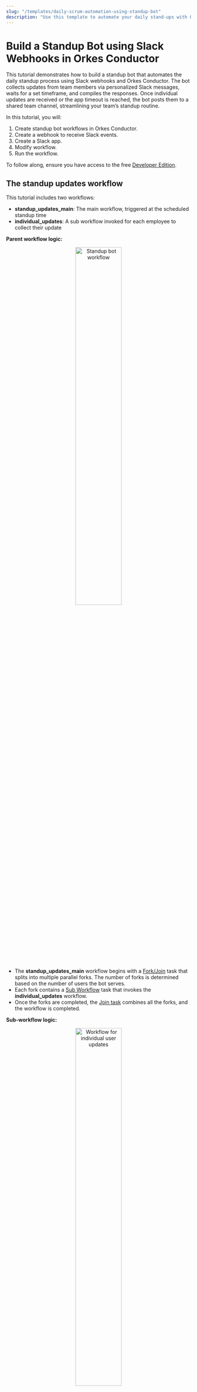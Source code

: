 ```yaml
---
slug: "/templates/daily-scrum-automation-using-standup-bot"
description: "Use this template to automate your daily stand-ups with Orkes Conductor."
---
```



# Build a Standup Bot using Slack Webhooks in Orkes Conductor

This tutorial demonstrates how to build a standup bot that automates the daily standup process using Slack webhooks and Orkes Conductor. The bot collects updates from team members via personalized Slack messages, waits for a set timeframe, and compiles the responses. Once individual updates are received or the app timeout is reached, the bot posts them to a shared team channel, streamlining your team’s standup routine.

In this tutorial, you will:
1. Create standup bot workflows in Orkes Conductor.
2. Create a webhook to receive Slack events.
3. Create a Slack app.
4. Modify workflow.
5. Run the workflow.

To follow along, ensure you have access to the free [Developer Edition](https://developer.orkescloud.com/).

## The standup updates workflow

This tutorial includes two workflows:
- **standup_updates_main**: The main workflow, triggered at the scheduled standup time
- **individual_updates**: A sub workflow invoked for each employee to collect their update

**Parent workflow logic:**

<p align="center"><img src="/content/img/standup-bot-main-workflow.png" alt="Standup bot workflow" width="50%" height="auto"></img></p>

- The **standup_updates_main** workflow begins with a [Fork/Join](https://orkes.io/content/reference-docs/operators/fork-join) task that splits into multiple parallel forks. The number of forks is determined based on the number of users the bot serves.
- Each fork contains a [Sub Workflow](https://orkes.io/content/docs/reference-docs/sub-workflow-task) task that invokes the **individual_updates** workflow.
- Once the forks are completed, the [Join task](https://orkes.io/content/reference-docs/operators/join) combines all the forks, and the workflow is completed.

**Sub-workflow  logic:**

<p align="center"><img src="/content/img/individual-updates-workflow.png" alt="Workflow for individual user updates" width="50%" height="auto"></img></p>

- The **individual_updates** workflow begins with an [HTTP task](https://orkes.io/content/reference-docs/system-tasks/http) that sends a welcome message to the user asking for their scrum updates.
- Next, a [Do While task](https://orkes.io/content/reference-docs/operators/do-while) captures the user inputs. The loop condition for the Do While task is checked using a [Wait for Webhook](https://orkes.io/content/reference-docs/system-tasks/wait-for-webhook) task that captures incoming events from Slack.
- It is followed by a series of [JSON JQ Transform](https://orkes.io/content/reference-docs/system-tasks/jq-transform) tasks that aggregate updates from the user, convert them into CSV format, and append the update with the user’s name.
- The final task is an HTTP task that posts the updates to a dedicated Slack channel.

## Step 1: Create the standup updates workflow

You’ll create two workflows:
- **standup_updates_main**: The parent workflow.
- **individual_updates**: The sub-workflow used to collect updates from each user.

### Create the standup_updates_main

**To create the workflow:**
1. Go to [**Definitions** > **Workflow**](https://developer.orkescloud.com/workflowDef) and select **+ Define workflow**.
2. In the **Code** tab, enter the following JSON:

```JSON
{
 "name": "standup_updates_main",
 "description": "standup_updates_main",
 "version": 1,
 "tasks": [
   {
     "name": "fork",
     "taskReferenceName": "fork",
     "inputParameters": {},
     "type": "FORK_JOIN",
     "forkTasks": [
       [
         {
           "name": "employee_2",
           "taskReferenceName": "employee_2",
           "inputParameters": {
             "user_name": "<EMPLOYEE-NAME>",
             "user_id": "<SLACK-ID>"
           },
           "type": "SUB_WORKFLOW",
           "subWorkflowParam": {
             "name": "individual_updates"
           }
         }
       ],
       [
         {
           "name": "employee_1",
           "taskReferenceName": "employee_1",
           "inputParameters": {
             "user_name": "<EMPLOYEE-NAME>",
             "user_id": "<SLACK-ID>"
           },
           "type": "SUB_WORKFLOW",
           "subWorkflowParam": {
             "name": "individual_updates"
           }
         }
       ]
     ]
   },
   {
     "name": "join",
     "taskReferenceName": "join",
     "type": "JOIN",
     "joinOn": [
       "employee_1",
       "employee_2"
     ]
   }
 ],
 "schemaVersion": 2
}
```
3. Select **Save** > **Confirm**.

### Create the individual_updates workflow

**To create the workflow:**
1. Go to [**Definitions** > **Workflow**](https://developer.orkescloud.com/workflowDef) and select **+ Define workflow**.
2. In the **Code** tab, enter the following JSON:

```JSON
{
 "name": "individual_updates",
 "description": "This workflow is used to get scrum update for user",
 "version": 1,
 "tasks": [
   {
     "name": "send_welcome_message",
     "taskReferenceName": "send_welcome_message",
     "inputParameters": {
       "user_name": "${workflow.input.user_name}",
       "http_request": {
         "uri": "https://slack.com/api/chat.postMessage",
         "method": "POST",
         "connectionTimeOut": 3000,
         "readTimeOut": 3000,
         "body": {
           "channel": "${workflow.input.user_id}",
           "text": "Hello *${workflow.input.user_name}*! Good Morning. What is your scrum update for today. Send *done* to end update",
           "as_user": true
         },
         "headers": {
           "Authorization": "Bearer ${workflow.secrets.slack_standup_token}"
         }
       }
     },
     "type": "HTTP"
   },
   {
     "name": "loopTask",
     "taskReferenceName": "loopTask",
     "inputParameters": {
       "value": "${workflow.input.loop}"
     },
     "type": "DO_WHILE",
     "loopCondition": "if ($.webhook_task['event']['text'] == \"done\" ) { false;} else {true;} ",
     "loopOver": [
       {
         "name": "webhook_task",
         "taskReferenceName": "webhook_task",
         "inputParameters": {
           "user_id": "${workflow.input.user_id}",
           "matches": {
             "$['event']['type']": "message",
             "$['event']['user']": "${workflow.input.user_id}"
           }
         },
         "type": "WAIT_FOR_WEBHOOK"
       }
     ]
   },
   {
     "name": "jq_aggregate_updates",
     "taskReferenceName": "jq_aggregate_updates",
     "inputParameters": {
       "updates": "${loopTask.output}",
       "queryExpression": ".updates | to_entries | .[] | select(.key != \"iteration\") | .value | .webhook_task.event.text | select(. != \"done\") | select (. | startswith(\"Hello\") | not)"
     },
     "type": "JSON_JQ_TRANSFORM"
   },
   {
     "name": "jq_convert_to_string",
     "taskReferenceName": "jq_convert_to_string",
     "inputParameters": {
       "updates": "${jq_aggregate_updates.output.resultList}",
       "queryExpression": ".updates | join(\",\")"
     },
     "type": "JSON_JQ_TRANSFORM"
   },
   {
     "name": "append_user_name",
     "taskReferenceName": "append_user_name",
     "inputParameters": {
       "user_name": "${workflow.input.user_name}",
       "updates": "${jq_convert_to_string.output}",
       "queryExpression": "(.user_name + \"'s update - \" + .updates.result)"
     },
     "type": "JSON_JQ_TRANSFORM"
   },
   {
     "name": "post_updates",
     "taskReferenceName": "post_updates",
     "inputParameters": {
       "http_request": {
         "uri": "${workflow.secrets.slack_conductor_channel_url}",
         "method": "POST",
         "connectionTimeOut": 3000,
         "readTimeOut": 3000,
         "body": {
           "text": "${append_user_name.output.result}"
         },
         "headers": {
           "Content-type": "application/json"
         }
       }
     },
     "type": "HTTP"
   }
 ],
 "inputParameters": [
   "user_name",
   "user_id"
 ],
 "schemaVersion": 2
}
```
3. Select **Save** > **Confirm**.

:::tip
If you change the name of the **individual_updates** workflow, make sure to update the corresponding Sub Workflow task in the **standup_updates_main** to match the new name.
:::


## Step 2: Create a webhook

The Wait for Webhook task in the **individual_updates** workflow captures the users' updates as incoming events through the Slack webhook.

**To create a webhook in Conductor:**

1. Go to [**Definitions** > **Webhook**](https://developer.orkescloud.com/configure-webhooks) from the left navigation menu on your Conductor cluster.
2. Select **+ New webhook.**

<p align="center"><img src="/content/img/webhook-standupbot.png" alt="Slack Webhook in Conductor for Standup bot" width="80%" height="auto"></img></p>

3. In **Webhook name**, enter a unique name for the webhook.
4. In **Workflows to receive webhook event**, select both the workflows created in the previous step.
5. In **Source platform**, select **Slack**.
6. Select **Save**.

An unverified webhook URL is generated. The next step is to create a Slack app that sends events to the workflow through this webhook.

## Step 3: Create a Slack app

**To create a Slack app:**

1. Sign in to [Slack API](https://api.slack.com/apps).
2. Select **Create an App** > **From scratch**.
3. Enter an **App name**, and select a workspace to integrate the Slack app.
4. Select **Create App**.
5. From the left navigation menu, go to **Features** > **Incoming Webhooks**, and turn on **Activate Incoming Webhooks**.
6. Go to **Features** > **Event Subscriptions**, and turn on **Enable events**.
    - In **Request URL**, enter the Webhook URL created in Conductor.
    - In **Subscribe to bot events**, select **Add Bot User Event** and choose **message.im** event.
    - Select **Save changes**.
7. Go to **Features** > **App Home** > **Show Tabs**.
    - In **Messages** Tab, enable the option *Allow users to send Slash commands and messages from the messages tab*.
8. Enable permissions for the Slack app by going to **Feature** > **OAuth & Permissions**.
    - In **Scopes** > **Bot Token Scopes**, select **Add an OAuth scope**.
    - Add **chat:write** permission.

The Slack app has been created.

**To install the app in a Slack workspace:**

1. From the [Slack API](https://api.slack.com/apps) console, go to **Settings** > **Install App**.
2. Select **Install to \<YOUR-WORKSPACE-NAME>**.
3. In **Where Should \<Acme Bot> post**, select the channel to install the app and select **Allow**.

<p align="center"><img src="/content/img/slack-app-installation.png" alt="Installing Slack App to the workspace" width="50%" height="auto"></img></p>

The Slack bot is integrated into the specified channel:

<p align="center"><img src="/content/img/slack-app-installed-in-workspace-channel.png" alt="Slack app installed into the specified channel" width="70%" height="auto"></img></p>

Once the app is installed in your workspace, a **Bot User OAuth Token** and a **Webhook URL** will be generated. These are to be added as secrets in Conductor.

<p align="center"><img src="/content/img/generated-tokens.png" alt="Generated tokens in Slack API" width="80%" height="auto"></img></p>

**To store the OAuth Token and Webhook URL as secrets in Conductor:**

1. Go to [**Definitions** > **Secrets**](https://developer.orkescloud.com/secrets) from the left menu on your Conductor cluster.
2. Select **+ Add Secret** and add the following:
    - Enter **Secret name** as *slack_standup_token*.
    - In **Secret** value, enter the *Bot User OAuth token* generated in the previous step.
3. Select **Add** to save the secret.

Repeat the process to create another secret, where:

- **Secret name** is *slack_conductor_channel_url*.
- **Secret value** is the *Webhook URL* generated in Slack API.

:::note
The workflow is configured to use specific secret names, so the secrets must be stored with those exact names.
:::

## Step 4: Modify workflow

Make the following changes to the workflow using your employee’s Slack details:

In the *standup_updates_main* workflow, replace **user_name** and **user_id** in the sub-workflow tasks with the respective employee details.  
- **user_name**–The employee’s name.
- **user_id**–The member ID from Slack.<br/>
    
**To get the Member ID:**
Go to **Slack workspace** > Select the user profile > **View the profile** > Click on three dots > **Copy member ID**.

<p align="center"><img src="/content/img/member-id-slack.png" alt="Getting member ID from Slack" width="30%" height="auto"></img></p>

**To modify the workflow with these details:**
1. Go to *standup_updates_main* workflow, and update both the Sub Workflow tasks with the user details.

<p align="center"><img src="/content/img/modifying-standup-bot-main-workflow.png" alt="Modifying workflow" width="100%" height="auto"></img></p>

2. Select **Save** > **Confirm**.

## Step 5: Run workflow

### Run workflow using Conductor UI

To test the workflow, let’s run it from the Conductor UI. From your workflow definition, select **Execute**.

<p align="center"><img src="/content/img/run-workflow-standup-bot.png" alt="Running workflow from Conductor UI" width="90%" height="auto"></img></p>

When the workflow is triggered, the bot requests updates from users.

<p align="center"><img src="/content/img/bot-collecting-updates.png" alt="Bot requesting updates from user" width="90%" height="auto"></img></p>

Users must send "done" after posting updates. The bot collects these and posts them to the specified channel.

<p align="center"><img src="/content/img/bot-posting-updates.png" alt="Bot posting updates to the channel" width="90%" height="auto"></img></p>

Returning to the workflow execution, you can see that the particular user's branch is completed while the workflow waits for updates from the remaining users. Once all users post their updates, the workflow gets completed.

<p align="center"><img src="/content/img/partially-completed-workflow.png" alt="Partially completed workflow" width="70%" height="auto"></img></p>

### Scheduling workflow to run at standup time 

For now, we have manually run the workflow. However, we must automate this in a production environment to run at the standup time.

The Scheduler allows you to set a predefined cadence for running a workflow. Once the schedule is configured, Conductor will automatically invoke the workflow at the specified intervals, such as 9 AM PT on weekdays.

**To schedule workflows:**

1. Go to [**Definitions** > **Scheduler**](https://developer.orkescloud.com/scheduleDef) from the left navigation menu on your Conductor cluster.
2. Select **+ Define Schedule**.
3. Provide a schedule name, select the workflow name and version, and set the schedule using the cron expression. 
4. Select **Save** > **Confirm**.

Refer to [Scheduling Workflows](https://orkes.io/content/developer-guides/scheduling-workflows) documentation for more details.

## Example Modifications

If an employee is out of office, the workflow will not complete unless configured otherwise. To handle such cases, in the main workflow, you can mark each fork as optional, ensuring the bot does not wait indefinitely for updates when someone is unavailable.

<p align="center"><img src="/content/img/forks-as-optional.png" alt="Each of the fork is marked as optional" width="70%" height="auto"></img></p>

The bot’s waiting period for updates can be configured by setting a timeout for the *individual_updates* workflow. For example, to allow a 3-hour window from the scheduled time, set the workflow timeout seconds to 10800 seconds, and the timeout policy to *Timeout Workflow*.

<p align="center"><img src="/content/img/workflow-timeout-for-sub-workflows.png" alt="Workflow timeout set for individual updates workflow" width="70%" height="auto"></img></p>

This ensures the bot operates for 3 hours from the runtime, with the forks marked as optional. Whenever a user responds within these 3 hours, the updates will be collected and posted to the specified channel. 

## Video Guide

<center><iframe width="560" height="315" src="https://www.youtube.com/embed/lk6BxLM8upE?si=Y6COc-3QDXlwO7MH" title="YouTube video player" frameborder="0" allow="accelerometer; autoplay; clipboard-write; encrypted-media; gyroscope; picture-in-picture; web-share" referrerpolicy="strict-origin-when-cross-origin" allowfullscreen></iframe></center>